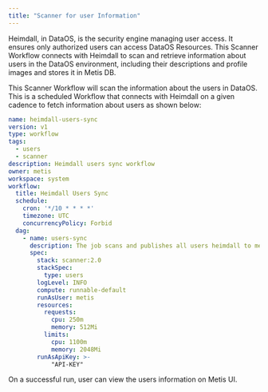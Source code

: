 ```yaml
---
title: "Scanner for user Information"
---
```


Heimdall, in DataOS, is the security engine managing user access. It ensures only authorized users can access DataOS Resources. This Scanner Workflow connects with Heimdall to scan and retrieve information about users in the DataOS environment, including their descriptions and profile images and stores it in Metis DB.

This Scanner Workflow will scan the information about the users in DataOS. This is a scheduled Workflow that connects with Heimdall on a given cadence to fetch information about users as shown below: 

```yaml
name: heimdall-users-sync
version: v1
type: workflow
tags:
  - users
  - scanner
description: Heimdall users sync workflow
owner: metis
workspace: system
workflow:
  title: Heimdall Users Sync
  schedule:
    cron: '*/10 * * * *'
    timezone: UTC
    concurrencyPolicy: Forbid
  dag:
    - name: users-sync
      description: The job scans and publishes all users heimdall to metis.
      spec:
        stack: scanner:2.0
        stackSpec:
          type: users
        logLevel: INFO
        compute: runnable-default
        runAsUser: metis
        resources:
          requests:
            cpu: 250m
            memory: 512Mi
          limits:
            cpu: 1100m
            memory: 2048Mi
        runAsApiKey: >-
	        "API-KEY"
```

<Info>
On a successful run, user can view the users information on Metis UI.

</Info>